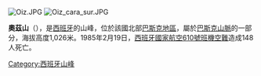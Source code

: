 [[Image:Oiz.JPG|right]]
{{Coord|43|13|43.21|N|2|35|24.13|W|display=title}}
[[Image:Oiz_cara_sur.JPG|right]]

'''奧茲山'''（{{lang-es|Oiz}}），是[[西班牙|西班牙]]的山峰，位於該國北部[[巴斯克地區|巴斯克地區]]，屬於[[巴斯克山脈|巴斯克山脈]]的一部分，海拔高度1,026米。1985年2月19日，[[西班牙國家航空610號班機空難|西班牙國家航空610號班機空難]]造成148人死亡。

{{Spain-geo-stub}}
[[Category:西班牙山峰|Category:西班牙山峰]]
